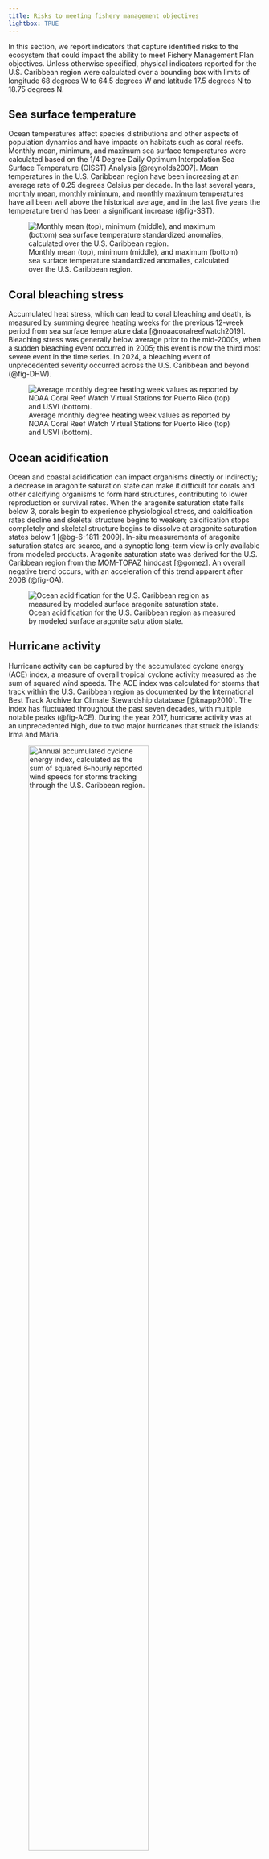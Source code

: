 ```yaml
---
title: Risks to meeting fishery management objectives
lightbox: TRUE
---
```


In this section, we report indicators that capture identified risks to the ecosystem that could impact the ability to meet Fishery Management Plan objectives. Unless otherwise specified, physical indicators reported for the U.S. Caribbean region were calculated over a bounding box with limits of longitude 68 degrees W to 64.5 degrees W and latitude 17.5 degrees N to 18.75 degrees N.

## Sea surface temperature

Ocean temperatures affect species distributions and other aspects of population dynamics and have impacts on habitats such as coral reefs. Monthly mean, minimum, and maximum sea surface temperatures were calculated based on the 1/4 Degree Daily Optimum Interpolation Sea Surface Temperature (OISST) Analysis [@reynolds2007]. Mean temperatures in the U.S. Caribbean region have been increasing at an average rate of 0.25 degrees Celsius per decade. In the last several years, monthly mean, monthly minimum, and monthly maximum temperatures have all been well above the historical average, and in the last five years the temperature trend has been a significant increase (@fig-SST).

![Monthly mean (top), minimum (middle), and maximum (bottom) sea surface temperature standardized anomalies, calculated over the U.S. Caribbean region.](/indicator_plots/Carib_SST_plot_final.png){#fig-SST fig-alt="A plot showing temporal trends for the indicator" fig-align="center"}

## Coral bleaching stress

Accumulated heat stress, which can lead to coral bleaching and death, is measured by summing degree heating weeks for the previous 12-week period from sea surface temperature data [@noaacoralreefwatch2019]. Bleaching stress was generally below average prior to the mid-2000s, when a sudden bleaching event occurred in 2005; this event is now the third most severe event in the time series. In 2024, a bleaching event of unprecedented severity occurred across the U.S. Caribbean and beyond (@fig-DHW).

![Average monthly degree heating week values as reported by NOAA Coral Reef Watch Virtual Stations for Puerto Rico (top) and USVI (bottom).](/indicator_plots/DegreeHeatingWeeks_plot_final.png){#fig-DHW fig-alt="A plot showing temporal trends for the indicator" fig-align="center"}

## Ocean acidification

Ocean and coastal acidification can impact organisms directly or indirectly; a decrease in aragonite saturation state can make it difficult for corals and other calcifying organisms to form hard structures, contributing to lower reproduction or survival rates. When the aragonite saturation state falls below 3, corals begin to experience physiological stress, and calcification rates decline and skeletal structure begins to weaken; calcification stops completely and skeletal structure begins to dissolve at aragonite saturation states below 1 [@bg-6-1811-2009]. In-situ measurements of aragonite saturation states are scarce, and a synoptic long-term view is only available from modeled products. Aragonite saturation state was derived for the U.S. Caribbean region from the MOM-TOPAZ hindcast [@gomez]. An overall negative trend occurs, with an acceleration of this trend apparent after 2008 (@fig-OA).

![Ocean acidification for the U.S. Caribbean region as measured by modeled surface aragonite saturation state.](/indicator_plots/OA_plot_final.png){#fig-OA fig-alt="A plot showing temporal trends for the indicator" fig-align="center"}

## Hurricane activity

Hurricane activity can be captured by the accumulated cyclone energy (ACE) index, a measure of overall tropical cyclone activity measured as the sum of squared wind speeds. The ACE index was calculated for storms that track within the U.S. Caribbean region as documented by the International Best Track Archive for Climate Stewardship database [@knapp2010]. The index has fluctuated throughout the past seven decades, with multiple notable peaks (@fig-ACE). During the year 2017, hurricane activity was at an unprecedented high, due to two major hurricanes that struck the islands: Irma and Maria.

![Annual accumulated cyclone energy index, calculated as the sum of squared 6-hourly reported wind speeds for storms tracking through the U.S. Caribbean region.](/indicator_plots/ACEindex_plot_final.png){#fig-ACE fig-alt="A plot showing temporal trends for the indicator" fig-align="center" width="75%"}

## Earthquake activity

Earthquakes can induce landslides and cause impacts to infrastructure including homes and the electrical grid, and can be a source of stress in the affected human population [@agar2022]. Individual seismic events are reported by the United States Geological Survey (USGS) in near real-time [@sumy2020]. A major earthquake swarm occurred in Southwest Puerto Rico in early 2020; in this year there were over 400 events of greater than 3.5 magnitude on the Richter scale (@fig-quakes).

![Number of seismic events of \>3.5 magnitude occurring annually in the U.S. Caribbean.](/indicator_plots/earthquakes_plot_final.png){#fig-quakes fig-alt="A plot showing temporal trends for the indicator" fig-align="center" width="75%"}

## Point source pollution

Impacts from terrestrial pollution can be captured from several databases maintained by the Environmental Protection Agency (EPA). These databases provide information on companies that have been issued permits to discharge wastewater into rivers, on the release of toxic chemicals and waste management activities at facilities, and on sites declared through the Comprehensive Environmental Response, Compensation, and Liability Act (commonly known as Superfund sites). The number of pollution sites reported increased in the 2000s, but has decreased slightly in both Puerto Rico and USVI in recent years (@fig-pollution). Note that this indicator does not represent the timing of when pollution was impacting the ecosystem, but rather the timing of investigation and registration in EPA's monitoring program or attention to the environmental impacts of pollution.

![Annual count of identified point source polluters in the U.S. Caribbean based on TRI sites (Toxic Release Inventory), Superfund sites (Superfund Enterprise Management System), National Compliance Database listed sites, and Brownfield sites identified in Puerto Rico (top) and the USVI (bottom).](/indicator_plots/pollution_plot_final.png){#fig-pollution fig-alt="A plot showing temporal trends for the indicator" fig-align="center" width="75%"}

## Turbidity

Coastal pollution, runoff, and water quality issues are of major concern to fishing-dependent communities in the U.S. Caribbean [@seara2024]. Water clarity can be measured by the diffuse attenuation coefficient, which indicates how strongly light intensity is attenuated within the water column; however, satellite sensors cannot differentiate between organic and inorganic water particles contributing to water clarity. NOAA’s Coastwatch program provides estimates of the attenuation coefficient for penetration of light at 490nm [@wang2009] based on multiple satellite sensors. No overall trend is apparent in any of the U.S. Caribbean islands, although there is increasing variability in turbidity values over time. Elevated anomalies in Puerto Rico in the year 2017 are likely due to hurricane activity.

![Standardized monthly anomalies of water turbidity as measured by the diffuse attenuation coefficient, for waters surrounding Puerto Rico (top), St. Thomas and St. John (middle) and St. Croix (bottom).](/indicator_plots/turbidity_plot_final.png){#fig-turb fig-alt="A plot showing temporal trends for the indicator" fig-align="center" width="75%"}

## Water quality

The presence of enterococci bacteria in water samples is used as a primary indicator of fecal contamination, which poses both environmental and human health risks [@unitedstatesenvironmentalprotectionagency2024]. Water quality, biological, and physical data collected by the USGS, the EPA, and over 400 state, federal, tribal, and local agencies are publicly available via the EPA Water Quality Portal (<https://www.waterqualitydata.us/>). Data on enterococci abundance in beach samples throughout Puerto Rico and the USVI were downloaded and daily counts were averaged annually. Throughout the U.S. Caribbean region, there has been a substantial increase in the enterococcus count over time, with particularly high measured levels since 2020 in USVI; data in Puerto Rico are limited but also suggest an increasing trend [@fig-ent].

![Water quality as measured by average enterococcus counts (+/- 1 S.E.) from beach water quality sampling at sites in Puerto Rico (top) and the USVI (bottom).](/indicator_plots/enterococcus_plot_final.png){#fig-ent fig-alt="A plot showing temporal trends for the indicator" fig-align="center" width="75%"}

## Coastal development

Impervious surfaces such as pavement, sidewalks, roofs and roads, as well as other forms of development, reduce the infiltration of water into the ground. Impervious surfaces often contribute to higher storm water runoff, greater sediment yields into coastal areas, and increased pollutant loads, all of which can degrade water quality (NOAA Digital Coast). This indicator influences water quality and turbidity in nearshore coastal habitat areas. As of 2022, the highest amount of impervious surfaces is seen in the San Juan metropolitan area (@fig-landuse).

![Impervious surfaces from development in the U.S. Caribbean.](/indicator_plots/Land_Use_Land_Cover_2024.jpg){#fig-landuse fig-alt="Maps showing the spatial distribution of the indicator"}

## Primary productivity

Primary productivity is a measure of the total energy available in an ecosystem, and is closely correlated with chlorophyll a concentrations. Average chlorophyll a concentrations are derived from the European Space Agency Climate Change Initiative’s Ocean Colour product, which provides a bias-corrected composite of measurements merged from multiple satellite sensors [@hu2012]. Concentrations are plotted as standardized monthly anomalies as there is a seasonal signal that could mask long-term trends. Estimates show a decadal cyclical pattern, with no overall or recent trend apparent (@fig-chl).

![Changes in ocean color showing mean chlorophyll a levels (standardized monthly anomalies) in the U.S. Caribbean region.](/indicator_plots/carib_Chl_plot_final.png){#fig-chl fig-alt="A plot showing temporal trends for the indicator" fig-align="center"}

## Sargassum inundation

Sargassum (brown macroalgae *S. fluitains* and *S. natans*) is a designated essential fish habitat important for many pelagic fish and protected species; however, when large blooms collect in nearshore environments they can reduce oxygen, suffocate beaches and have detrimental impacts on marine species [@Huarticle]. Mean monthly Sargassum wet biomass is estimated from satellite measurements using the algorithm of Wang et al. [@wang2019]. Sargassum blooms were largely absent from the U.S. Caribbean prior to 2011, but bloom activity has been generally increasing since that year (@fig-sarg). Major inundation events occurred in 2018 and 2021.

![Annual mean sargassum inundation in square km of cover in the U.S. Caribbean.](/indicator_plots/Sargassum_plot_final.png){#fig-sarg fig-alt="A plot showing temporal trends for the indicator" fig-align="center" width="75%"}

## Market disturbances

Alterations to typical fishing patterns can be quantified by analyzing the seasonality of how fishing activity is distributed throughout the year and detecting deviations from average patterns. A market disturbance indicator was developed by calculating the proportion of landings in each month of the year, and summing the square of deviations between those monthly proportions from the mean proportions across all years:

$D_y = \sum_{m=1}^{12} (P_{m,y} - \overline{P}_m)^2$

This calculation was carried out for the species with highest landings that have not been subject to seasonal closures; the mean and standard deviation are calculated for the disturbance indicator across those species. In Puerto Rico, there is little trend in the disturbance indicator; however there were higher disturbance indicator values in 2005 and 2017. In St. Thomas, the indicator increases throughout time and detects a major disturbance in the 2017--2018 fishing season (i.e., July 1st 2017 to June 30th 2018). In St. Croix, disturbance levels were high in 2017--2018 and also 2019--2020 (@fig-dist).

![Disturbance level (+/- 1 S.D.), calculated as the departure from mean seasonal landings patterns for top species in Puerto Rico (top), St. Thomas and St. John (middle) and St. Croix (bottom). Note that the years in the USVI are fishing years (July 1st to June 30th of the following year).](/indicator_plots/disturbance_plot_final.png){#fig-dist fig-alt="A plot showing temporal trends for the indicator" fig-align="center" width="75%"}

## Human activity

Human activity has an impact on the marine ecosystem indirectly through its influence on coastal development and pollution, as well as directly through marine tourism, fishing and demand for seafood. Human activity is exerted by the local population as well as the extensive tourism industry that exists in the U.S. Caribbean. Total population estimates are reported by the U.S. Census Bureau and tourism activity can be measured through hotel occupancy rates (data from the Puerto Rico Tourism Company and USVI Bureau of Economic Research) and the number of air and cruise passengers (data from the Puerto Rico Ports Authority and USVI Bureau of Economic Research). Human population in the U.S. Caribbean has been declining gradually since 2000 (@fig-pop). Tourism has fluctuated over time, with major decreases in air and cruise passengers 2017 and 2020, but recovery to normal or above-normal levels since (@fig-tourist). A similar decline in hotel registrations in 2020 is apparent in the Puerto Rico data, following a general recovery. The total hotel guest count in USVI however declined in 2018 and has not recovered, though this is likely driven in part by a rise in vacation property rentals (@fig-hotel).

![Population change in Puerto Rico (top) and USVI (bottom) according to census data.](/indicator_plots/population_plot_final.png){#fig-pop fig-alt="A plot showing temporal trends for the indicator" fig-align="center" width="75%"}

![Annual tourism activity in Puerto Rico (left) and USVI (right) as indicated by the number of cruise (top) and air (bottom) passengers visiting the islands.](/indicator_plots/cruise_plot_final.png){#fig-tourist fig-alt="A plot showing temporal trends for the indicator" fig-align="center"}

![Annual tourism activity in Puerto Rico and USVI as indicated by the number of hotel registrations (guests). Note that Puerto Rico data only include non-resident hotel registrations while for USVI data were available for all hotel registrations, so may include residents and non-residents.](/indicator_plots/hotel_plot_final.png){#fig-hotel fig-alt="A plot showing temporal trends for the indicator" fig-align="center" width="75%"}
